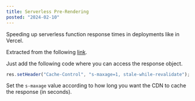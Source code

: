 ```yaml
---
title: Serverless Pre-Rendering
posted: "2024-02-10"
---
```


Speeding up serverless function response times in deployments like in Vercel.

Extracted from the following [link](https://vercel.com/blog/serverless-pre-rendering "Introducing Serverless Pre-Rendering (SPR)").

Just add the following code where you can access the response object.

```javascript
res.setHeader("Cache-Control", "s-maxage=1, stale-while-revalidate");
```

Set the `s-maxage` value according to how long you want the CDN to cache the response (in seconds).
